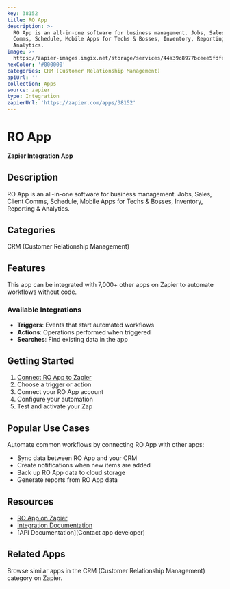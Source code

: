 ```yaml
---
key: 38152
title: RO App
description: >-
  RO App is an all-in-one software for business management. Jobs, Sales, Client
  Comms, Schedule, Mobile Apps for Techs & Bosses, Inventory, Reporting &
  Analytics.
image: >-
  https://zapier-images.imgix.net/storage/services/44a39c8977bceee5fdfec3365a39195d.png?auto=format%2Ccompress&ixlib=python-3.0.0&q=50
hexColor: '#000000'
categories: CRM (Customer Relationship Management)
apiUrl: ''
collection: Apps
source: zapier
type: Integration
zapierUrl: 'https://zapier.com/apps/38152'
---
```

# RO App

**Zapier Integration App**

## Description

RO App is an all-in-one software for business management. Jobs, Sales, Client Comms, Schedule, Mobile Apps for Techs & Bosses, Inventory, Reporting & Analytics.

## Categories

CRM (Customer Relationship Management)

## Features

This app can be integrated with 7,000+ other apps on Zapier to automate workflows without code.

### Available Integrations

- **Triggers**: Events that start automated workflows
- **Actions**: Operations performed when triggered
- **Searches**: Find existing data in the app

## Getting Started

1. [Connect RO App to Zapier](https://zapier.com/apps/38152)
2. Choose a trigger or action
3. Connect your RO App account
4. Configure your automation
5. Test and activate your Zap

## Popular Use Cases

Automate common workflows by connecting RO App with other apps:

- Sync data between RO App and your CRM
- Create notifications when new items are added
- Back up RO App data to cloud storage
- Generate reports from RO App data

## Resources

- [RO App on Zapier](https://zapier.com/apps/38152)
- [Integration Documentation](https://zapier.com/apps/38152/integrations)
- [API Documentation](Contact app developer)

## Related Apps

Browse similar apps in the CRM (Customer Relationship Management) category on Zapier.
